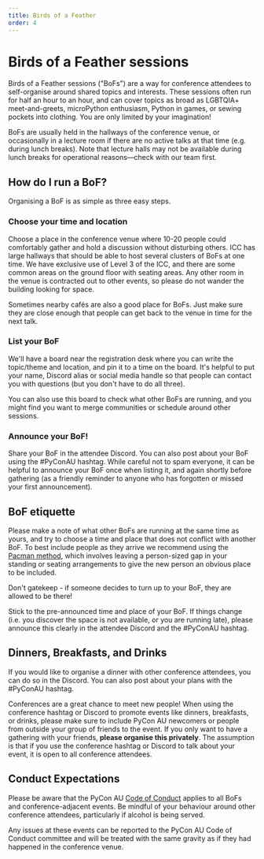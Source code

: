 ```yaml
---
title: Birds of a Feather
order: 4
---
```


# Birds of a Feather sessions

Birds of a Feather sessions ("BoFs") are a way for conference attendees to self-organise around shared topics and interests. These sessions often run for half an hour to an hour, and can cover topics as broad as LGBTQIA+ meet-and-greets, microPython enthusiasm, Python in games, or sewing pockets into clothing. You are only limited by your imagination!

BoFs are usually held in the hallways of the conference venue, or occasionally in a lecture room if there are no active talks at that time (e.g. during lunch breaks). Note that lecture halls may not be available during lunch breaks for operational reasons&mdash;check with our team first.

## How do I run a BoF?

Organising a BoF is as simple as three easy steps.

### Choose your time and location

Choose a place in the conference venue where 10-20 people could comfortably gather and hold a discussion without disturbing others. ICC has large hallways that should be able to host several clusters of BoFs at one time. We have exclusive use of Level 3 of the ICC, and there are some common areas on the ground floor with seating areas. Any other room in the venue is contracted out to other events, so please do not wander the building looking for space.

Sometimes nearby cafés are also a good place for BoFs. Just make sure they are close enough that people can get back to the venue in time for the next talk.

### List your BoF

We'll have a board near the registration desk where you can write the topic/theme and location, and pin it to a time on the board. It's helpful to put your name, Discord alias or social media handle so that people can contact you with questions (but you don't have to do all three).

You can also use this board to check what other BoFs are running, and you might find you want to merge communities or schedule around other sessions.

### Announce your BoF!

Share your BoF in the attendee Discord. You can also post about your BoF using the #PyConAU hashtag. While careful not to spam everyone, it can be helpful to announce your BoF once when listing it, and again shortly before gathering (as a friendly reminder to anyone who has forgotten or missed your first announcement).

## BoF etiquette

Please make a note of what other BoFs are running at the same time as yours, and try to choose a time and place that does not conflict with another BoF. To best include people as they arrive we recommend using the [Pacman method](http://ericholscher.com/blog/2017/aug/2/pacman-rule-conferences/), which involves leaving a person-sized gap in your standing or seating arrangements to give the new person an obvious place to be included.

Don't gatekeep - if someone decides to turn up to your BoF, they are allowed to be there!

Stick to the pre-announced time and place of your BoF. If things change (i.e. you discover the space is not available, or you are running late), please announce this clearly in the attendee Discord and the #PyConAU hashtag.

## Dinners, Breakfasts, and Drinks

If you would like to organise a dinner with other conference attendees, you can do so in the Discord. You can also post about your plans with the #PyConAU hashtag.

Conferences are a great chance to meet new people! When using the conference hashtag or Discord to promote events like dinners, breakfasts, or drinks, please make sure to include PyCon AU newcomers or people from outside your group of friends to the event. If you only want to have a gathering with your friends, **please organise this privately**. The assumption is that if you use the conference hashtag or Discord to talk about your event, it is open to all conference attendees.

## Conduct Expectations

Please be aware that the PyCon AU [Code of Conduct](/conduct) applies to all BoFs and conference-adjacent events. Be mindful of your behaviour around other conference attendees, particularly if alcohol is being served.

Any issues at these events can be reported to the PyCon AU Code of Conduct committee and will be treated with the same gravity as if they had happened in the conference venue.
